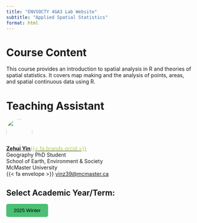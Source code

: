 ```yaml
---
title: "ENVSOCTY 4GA3 Lab Website"
subtitle: "Applied Spatial Statistics"
format: html
---
```


```{=html}
<style>
  #quarto-sidebar {
    display: none !important;
  }
  
  .quarto-secondary-nav {
    display: none !important;
  }
</style>
```

# Course Content

This course provides an introduction to spatial analysis in R and theories of spatial statistics. It covers map making and the analysis of points, areas, and spatial continuous data using R.

# Teaching Assistant

![](./images/Headshot_square.png){fig-align="left" style="object-fit: cover;width:5em;height:5em;border-radius: 50%;"}<br/>
**[Zehui Yin](https://zehuiyin.github.io)**[[{{< fa brands orcid >}}]{style="color:#A6CE39"}](https://orcid.org/0000-0001-6954-7918)<br/>
Geography PhD Student<br/>
School of Earth, Environment & Society<br/>
McMaster University<br/>
{{< fa envelope >}} [yinz39@mcmaster.ca](mailto:yinz39@mcmaster.ca)

## Select Academic Year/Term:

```{=html}
<style>
  #current {
    background-color: #4bbf73;
    color: black;
    padding: 10px 20px; /* Add some padding */
    border: none; /* Remove border */
    border-radius: 5px;
    cursor: pointer; /* Add a pointer cursor on hover */
  }

  #current:hover {
    background-color: #215f37;
  }
</style>
```

[<button type="button" id="current">2025 Winter</button>](./2025-Winter/index.html)
